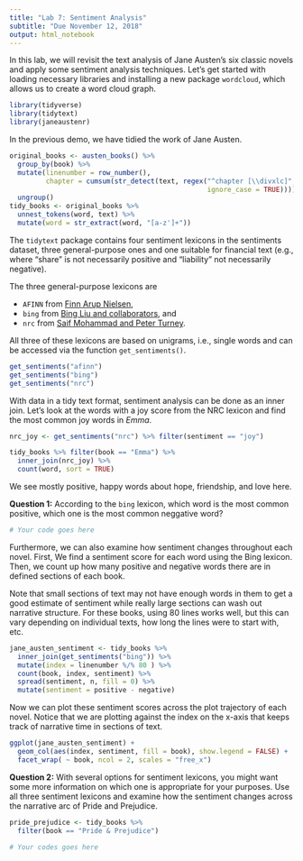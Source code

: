 ```yaml
---
title: "Lab 7: Sentiment Analysis"
subtitle: "Due November 12, 2018"
output: html_notebook
---
```


In this lab, we will revisit the text analysis of Jane Austen's six classic novels and apply some sentiment analysis techniques. Let's get started with loading necessary libraries and installing a new package `wordcloud`, which allows us to create a word cloud graph.

```r
library(tidyverse)
library(tidytext)
library(janeaustenr)
```


In the previous demo, we have tidied the work of Jane Austen.

```r
original_books <- austen_books() %>%
  group_by(book) %>%
  mutate(linenumber = row_number(),
         chapter = cumsum(str_detect(text, regex("^chapter [\\divxlc]",
                                                 ignore_case = TRUE)))) %>%
  ungroup()
tidy_books <- original_books %>% 
  unnest_tokens(word, text) %>% 
  mutate(word = str_extract(word, "[a-z']+"))
```


The `tidytext` package contains four sentiment lexicons in the sentiments dataset, three general-purpose ones and one suitable for financial text (e.g., where "share" is not necessarily positive and "liability" not necessarily negative). 

The three general-purpose lexicons are

- `AFINN` from [Finn Arup Nielsen](http://www2.imm.dtu.dk/pubdb/views/publication_details.php?id=6010),
- `bing` from [Bing Liu and collaborators](https://www.cs.uic.edu/~liub/FBS/sentiment-analysis.html), and
- `nrc` from [Saif Mohammad and Peter Turney](http://saifmohammad.com/WebPages/NRC-Emotion-Lexicon.htm).

All three of these lexicons are based on unigrams, i.e., single words and can be accessed via the function `get_sentiments()`.

```r
get_sentiments("afinn")
get_sentiments("bing")
get_sentiments("nrc")
```

With data in a tidy text format, sentiment analysis can be done as an inner join. Let's look at the words with a joy score from the NRC lexicon and find the most common joy words in *Emma*.

```r
nrc_joy <- get_sentiments("nrc") %>% filter(sentiment == "joy")

tidy_books %>% filter(book == "Emma") %>%
  inner_join(nrc_joy) %>%
  count(word, sort = TRUE)
```

We see mostly positive, happy words about hope, friendship, and love here. 

**Question 1:** According to the `bing` lexicon, which word is the most common positive, which one is the most common neggative word?

```r
# Your code goes here


```


Furthermore, we can also examine how sentiment changes throughout each novel. First, We find a sentiment score for each word using the Bing lexicon. Then, we count up how many positive and negative words there are in defined sections of each book. 

Note that small sections of text may not have enough words in them to get a good estimate of sentiment while really large sections can wash out narrative structure. For these books, using 80 lines works well, but this can vary depending on individual texts, how long the lines were to start with, etc.

```r
jane_austen_sentiment <- tidy_books %>%
  inner_join(get_sentiments("bing")) %>%
  mutate(index = linenumber %/% 80 ) %>%
  count(book, index, sentiment) %>%
  spread(sentiment, n, fill = 0) %>%
  mutate(sentiment = positive - negative)
```

Now we can plot these sentiment scores across the plot trajectory of each novel. Notice that we are plotting against the index on the x-axis that keeps track of narrative time in sections of text.

```r
ggplot(jane_austen_sentiment) +
  geom_col(aes(index, sentiment, fill = book), show.legend = FALSE) +
  facet_wrap( ~ book, ncol = 2, scales = "free_x")
```


**Question 2:** With several options for sentiment lexicons, you might want some more information on which one is appropriate for your purposes. Use all three sentiment lexicons and examine how the sentiment changes across the narrative arc of Pride and Prejudice. 

```r
pride_prejudice <- tidy_books %>% 
  filter(book == "Pride & Prejudice")

# Your codes goes here

```



